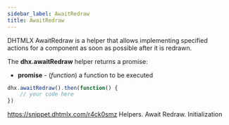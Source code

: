 ```yaml
---
sidebar_label: AwaitRedraw
title: AwaitRedraw
---          
```


DHTMLX AwaitRedraw is a helper that allows implementing specified actions for a component as soon as possible after it is redrawn. 

The <strong>dhx.awaitRedraw</strong> helper returns a promise:

- <strong>promise</strong> - (*function*) a function to be executed

~~~js
dhx.awaitRedraw().then(function() {
    // your code here
})
~~~

https://snippet.dhtmlx.com/r4ck0smz	Helpers. Await Redraw. Initialization




